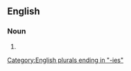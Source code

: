==English==

===Noun===
{{head|en|noun form}}

# {{plural of|grand larceny|lang=en}}

[[Category:English plurals ending in "-ies"]]